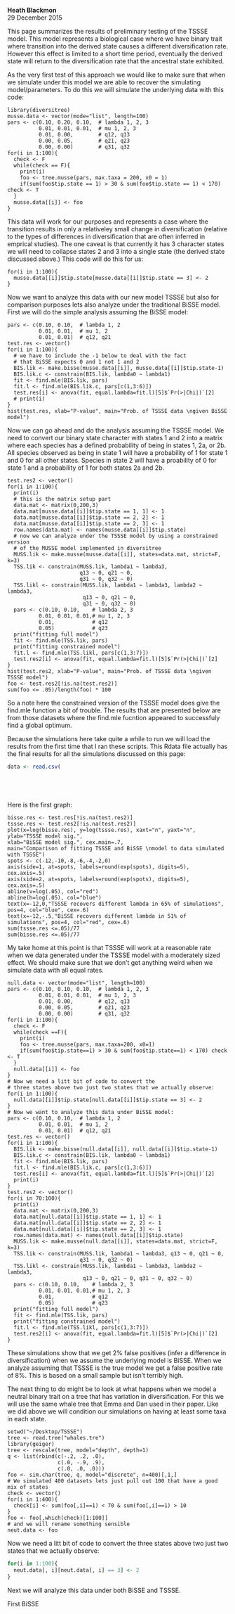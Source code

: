 __Heath Blackmon__  
29 December 2015

This page summarizes the results of preliminary testing of the TSSSE model.  This model represents a biological case where we have binary trait where transition into the derived state causes a different diversification rate.  However this effect is limited to a short time period, eventually the derived state will return to the diversification rate that the ancestral state exhibited.

As the very first test of this approach we would like to make sure that when we simulate under this model we are able to recover the simulating model/parameters.  To do this we will simulate the underlying data with this code:

```{}
library(diversitree)
musse.data <- vector(mode="list", length=100)
pars <- c(0.10, 0.20, 0.10,  # lambda 1, 2, 3
          0.01, 0.01, 0.01,  # mu 1, 2, 3
          0.01, 0.00,        # q12, q13
          0.00, 0.05,        # q21, q23
          0.00, 0.00)        # q31, q32
for(i in 1:100){
  check <- F
  while(check == F){
    print(i)
    foo <- tree.musse(pars, max.taxa = 200, x0 = 1)
    if(sum(foo$tip.state == 1) > 30 & sum(foo$tip.state == 1) < 170) check <- T
  }
  musse.data[[i]] <- foo
}
```

This data will work for our purposes and represents a case where the transition results in only a relativeley small change in diversification (relative to the types of differences in diversification that are often inferred in emprical studies).  The one caveat is that currently it has 3 character states we will need to collapse states 2 and 3 into a single state (the derived state discussed above.)  This code will do this for us:

```{}
for(i in 1:100){
  musse.data[[i]]$tip.state[musse.data[[i]]$tip.state == 3] <- 2
}
```

Now we want to analyze this data with our new model TSSSE but also for comparison purposes lets also analyze under the traditional BiSSE model.  First we will do the simple analysis assuming the BiSSE model:

```{}
pars <- c(0.10, 0.10,  # lambda 1, 2
          0.01, 0.01,  # mu 1, 2
          0.01, 0.01)  # q12, q21
test.res <- vector()
for(i in 1:100){
  # we have to include the -1 below to deal with the fact 
  # that BiSSE expects 0 and 1 not 1 and 2
  BIS.lik <- make.bisse(musse.data[[i]], musse.data[[i]]$tip.state-1)
  BIS.lik.c <- constrain(BIS.lik, lambda0 ~ lambda1)
  fit <- find.mle(BIS.lik, pars)
  fit.l <- find.mle(BIS.lik.c, pars[c(1,3:6)])
  test.res[i] <- anova(fit, equal.lambda=fit.l)[5]$`Pr(>|Chi|)`[2]
  # print(i)
}
hist(test.res, xlab="P-value", main="Prob. of TSSSE data \ngiven BiSSE model")
```

Now we can go ahead and do the analysis assuming the TSSSE model.  We need to convert our binary state character with states 1 and 2 into a matrix where each species has a defined probability of being in states 1, 2a, or 2b.  All species observed as being in state 1 will have a probability of 1 for state 1 and 0 for all other states.  Species in state 2 will have a proability of 0 for state 1 and a probability of 1 for both states 2a and 2b.

```{}
test.res2 <- vector()
for(i in 1:100){
  print(i)
  # this is the matrix setup part
  data.mat <- matrix(0,200,3)
  data.mat[musse.data[[i]]$tip.state == 1, 1] <- 1
  data.mat[musse.data[[i]]$tip.state == 2, 2] <- 1
  data.mat[musse.data[[i]]$tip.state == 2, 3] <- 1
  row.names(data.mat) <- names(musse.data[[i]]$tip.state)
  # now we can analyze under the TSSSE model by using a constrained version
  # of the MUSSE model implemented in diversitree
  MUSS.lik <- make.musse(musse.data[[i]], states=data.mat, strict=F, k=3)  
  TSS.lik <- constrain(MUSS.lik, lambda1 ~ lambda3, 
                       q13 ~ 0, q21 ~ 0, 
                       q31 ~ 0, q32 ~ 0)
  TSS.likl <- constrain(MUSS.lik, lambda1 ~ lambda3, lambda2 ~ lambda3, 
                        q13 ~ 0, q21 ~ 0, 
                        q31 ~ 0, q32 ~ 0)
  pars <- c(0.10, 0.10,    # lambda 2, 3
          0.01, 0.01, 0.01,# mu 1, 2, 3
          0.01,            # q12
          0.05)            # q23
  print("fitting full model")        
  fit <- find.mle(TSS.lik, pars)
  print("fitting constrained model")        
  fit.l <- find.mle(TSS.likl, pars[c(1,3:7)])
  test.res2[i] <- anova(fit, equal.lambda=fit.l)[5]$`Pr(>|Chi|)`[2]
}
hist(test.res2, xlab="P-value", main="Prob. of TSSSE data \ngiven TSSSE model")
foo <- test.res2[!is.na(test.res2)]
sum(foo <= .05)/length(foo) * 100
```

So a note here the constrained version of the TSSSE model does give the find.mle function a bit of trouble.  The results that are presented below are from those datasets where the find.mle fucntion appeared to successfuly find a global optimum.

Because the simulations here take quite a while to run we will load the results from the first time that I ran these scripts.  This Rdata file actually has the final results for all the simulations discussed on this page:

```r
data <- read.csv(






```

Here is the first graph:

```{}
bisse.res <- test.res[!is.na(test.res2)]
tssse.res <- test.res2[!is.na(test.res2)]
plot(x=log(bisse.res), y=log(tssse.res), xaxt="n", yaxt="n", 
ylab="TSSSE model sig.", 
xlab="BiSSE model sig.", cex.main=.7,
main="Comparison of fitting TSSSE and BiSSE \nmodel to data simulated with TSSSE")
spots <- c(-12,-10,-8,-6,-4,-2,0)
axis(side=1, at=spots, labels=round(exp(spots), digits=5), cex.axis=.5)
axis(side=2, at=spots, labels=round(exp(spots), digits=5), cex.axis=.5)
abline(v=log(.05), col="red")
abline(h=log(.05), col="blue")
text(x=-12,0,"TSSSE recovers different lambda in 65% of simulations", pos=4, col="blue", cex=.6)
text(x=-12,-.5,"BiSSE recovers different lambda in 51% of simulations", pos=4, col="red", cex=.6)
sum(tssse.res <=.05)/77
sum(bisse.res <=.05)/77

```

My take home at this point is that TSSSE will work at a reasonable rate when we data generated under the TSSSE model with a moderately sized effect.  We should make sure that we don't get anything weird when we simulate data with all equal rates.

```{}
null.data <- vector(mode="list", length=100)
pars <- c(0.10, 0.10, 0.10,  # lambda 1, 2, 3
          0.01, 0.01, 0.01,  # mu 1, 2, 3
          0.01, 0.00,        # q12, q13
          0.00, 0.05,        # q21, q23
          0.00, 0.00)        # q31, q32
for(i in 1:100){
  check <- F
  while(check ==F){
    print(i)
    foo <- tree.musse(pars, max.taxa=200, x0=1)
    if(sum(foo$tip.state==1) > 30 & sum(foo$tip.state==1) < 170) check <- T
  }
  null.data[[i]] <- foo
}
# Now we need a litt bit of code to convert the 
# three states above two just two states that we actually observe:
for(i in 1:100){
  null.data[[i]]$tip.state[null.data[[i]]$tip.state == 3] <- 2
}
# Now we want to analyze this data under BiSSE model:
pars <- c(0.10, 0.10,  # lambda 1, 2
          0.01, 0.01,  # mu 1, 2
          0.01, 0.01)  # q12, q21
test.res <- vector()
for(i in 1:100){
  BIS.lik <- make.bisse(null.data[[i]], null.data[[i]]$tip.state-1)
  BIS.lik.c <- constrain(BIS.lik, lambda0 ~ lambda1)
  fit <- find.mle(BIS.lik, pars)
  fit.l <- find.mle(BIS.lik.c, pars[c(1,3:6)])
  test.res[i] <- anova(fit, equal.lambda=fit.l)[5]$`Pr(>|Chi|)`[2]
  print(i)
}
test.res2 <- vector()
for(i in 70:100){
  print(i)
  data.mat <- matrix(0,200,3)
  data.mat[null.data[[i]]$tip.state == 1, 1] <- 1
  data.mat[null.data[[i]]$tip.state == 2, 2] <- 1
  data.mat[null.data[[i]]$tip.state == 2, 3] <- 1
  row.names(data.mat) <- names(null.data[[i]]$tip.state)
  MUSS.lik <- make.musse(null.data[[i]], states=data.mat, strict=F, k=3)  
  TSS.lik <- constrain(MUSS.lik, lambda1 ~ lambda3, q13 ~ 0, q21 ~ 0, 
                       q31 ~ 0, q32 ~ 0)
  TSS.likl <- constrain(MUSS.lik, lambda1 ~ lambda3, lambda2 ~ lambda3, 
                        q13 ~ 0, q21 ~ 0, q31 ~ 0, q32 ~ 0)
  pars <- c(0.10, 0.10,    # lambda 2, 3
          0.01, 0.01, 0.01,# mu 1, 2, 3
          0.01,            # q12
          0.05)            # q23
  print("fitting full model")        
  fit <- find.mle(TSS.lik, pars)
  print("fitting constrained model")        
  fit.l <- find.mle(TSS.likl, pars[c(1,3:7)])
  test.res2[i] <- anova(fit, equal.lambda=fit.l)[5]$`Pr(>|Chi|)`[2]
}
```

These simulations show that we get 2% false positives (infer a difference in diversification) when we assume the underlying model is BiSSE.  When we analyze assuming that TSSSE is the true model we get a false positive rate of 8%.  This is based on a small sample but isn't terribly high.


The next thing to do might be to look at what happens when we model a neutral binary trait on a tree that has variation in diversification.  For this we will use the same whale tree that Emma and Dan used in their paper.  Like we did above we will condition our simulations on having at least some taxa in each state.

```{}
setwd("~/Desktop/TSSSE")
tree <- read.tree("whales.tre")
library(geiger)
tree <- rescale(tree, model="depth", depth=1)
q <- list(rbind(c(-.2, .2, .0), 
                c(.0, -.9, .9), 
                c(.0, .0, .0)))
foo <- sim.char(tree, q, model="discrete", n=400)[,1,]
# We simulated 400 datasets lets just pull out 100 that have a good mix of states
check <- vector()
for(i in 1:400){
  check[i] <- sum(foo[,i]==1) < 70 & sum(foo[,i]==1) > 10 
}
foo <- foo[,which(check)[1:100]]
# and we will rename something sensible
neut.data <- foo
```

Now we need a litt bit of code to convert the three states above two just two states that we actually observe:
```r
for(i in 1:100){
  neut.data[, i][neut.data[, i] == 3] <- 2
}
```

Next we will analyze this data under both BiSSE and TSSSE.

First BiSSE


